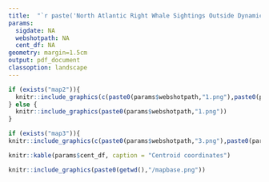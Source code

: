 ```yaml
---
title:  "`r paste('North Atlantic Right Whale Sightings Outside Dynamic Fishing Zones', params$sigdate)`"
params:
  sigdate: NA
  webshotpath: NA
  cent_df: NA
geometry: margin=1.5cm
output: pdf_document
classoption: landscape
---
```

\vspace*{-4mm}
```r
if (exists("map2")){
  knitr::include_graphics(c(paste0(params$webshotpath,"1.png"),paste0(params$webshotpath,"2.png")))
} else {
  knitr::include_graphics(paste0(params$webshotpath,"1.png"))
}
```
```r
if (exists("map3")){
knitr::include_graphics(c(paste0(params$webshotpath,"3.png"),paste0(params$webshotpath,"4.png")))}
```
```r
knitr::kable(params$cent_df, caption = "Centroid coordinates")
```
```r
knitr::include_graphics(paste0(getwd(),"/mapbase.png"))
```


